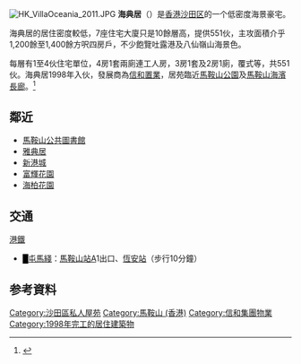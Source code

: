 [[File:HK_VillaOceania_2011.JPG|thumb]]
'''海典居'''（{{lang-en|'''Villa Oceania'''}}）是[[香港|香港]][[沙田区|沙田区]]的一个低密度海景豪宅。

海典居的居住密度較低，7座住宅大廈只是10餘層高，提供551伙，主攻面積介乎1,200餘至1,400餘方呎四房戶，不少飽覽吐露港及八仙嶺山海景色。

每層有1至4伙住宅單位，4房1套兩廁連工人房，3房1套及2房1廁，覆式等，共551伙。海典居1998年入伙，發展商為[[信和置業|信和置業]]，居苑臨近[[馬鞍山公園_(香港)|馬鞍山公園]]及[[馬鞍山海濱長廊|馬鞍山海濱長廊]]。<ref>{{cite news |title=新界筍盤：馬鞍山海典居買起吐露港 |date=2011-07-16 |work=蘋果日報 |url=https://hk.appledaily.com/financeestate/art/20110716/15436014 |accessdate=2019-09-22 |archive-date=2019-09-22 |archive-url=https://web.archive.org/web/20190922152710/https://hk.appledaily.com/financeestate/art/20110716/15436014 |dead-url=no }}</ref>

== 鄰近 ==
*[[馬鞍山公共圖書館|馬鞍山公共圖書館]]
*[[雅典居|雅典居]]
*[[新港城|新港城]]
*[[富輝花園|富輝花園]]
*[[海柏花園|海柏花園]]

== 交通 ==
;[[港鐵|港鐵]]
*<font color="{{屯馬綫色彩}}">█</font>[[屯馬綫|屯馬綫]]：[[馬鞍山站_(香港)|馬鞍山站]]A1出口、[[恆安站|恆安站]]（步行10分鐘）

==参考資料==
{{Reflist}}

{{信和置業}}
[[Category:沙田區私人屋苑|Category:沙田區私人屋苑]]
[[Category:馬鞍山_(香港)|Category:馬鞍山 (香港)]]
[[Category:信和集團物業|Category:信和集團物業]]
[[Category:1998年完工的居住建築物|Category:1998年完工的居住建築物]]